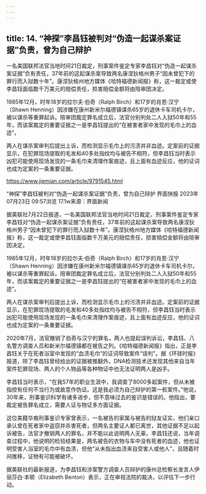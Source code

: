 ```yaml
---
---
---
```

title: 14. “神探”李昌钰被判对“伪造一起谋杀案证据”负责，曾为自己辩护
---





一名美国联邦法官当地时间21日裁定，刑事案件鉴定专家李昌钰对“伪造一起谋杀案证据”负有责任，37年前的这起谋杀案导致两名康涅狄格州男子“因未曾犯下的罪行而入狱数十年”。康涅狄格州地方媒体《哈特福德新闻报》称，这一裁定或使李昌钰面临数千万美元的赔偿责任，损害赔偿金额将由陪审团决定。



1985年12月，时年18岁的拉尔夫·伯奇（Ralph Birch）和17岁的肖恩·汉宁（Shawn Henning）因涉嫌在康州新米尔福德镇谋杀65岁的退休卡车司机卡尔，被以谋杀等重罪起诉。陪审团裁定罪名成立后，法官分别判处二人入狱50年和55年，而该案裁定的重要证据之一是李昌钰提出的“在被害者家中发现的毛巾上的血迹”。



两人在谋杀案审判后提出上诉，而检测显示毛巾上的污渍并非血迹。定案前的证据显示，在犯罪现场提取的毛发和40多处指纹均与被告不相符，但李昌钰当时表示凶犯可能使用现场发现的一条毛巾来清理作案痕迹，且上面有血迹反应，他的证词也成为定案的一条重要证据。

https://www.jiemian.com/article/9791545.html

“神探”李昌钰被判对“伪造一起谋杀案证据”负责，曾为自己辩护
界面快报 2023年07月23日 09:57浏览 17.1w来源：界面新闻

据美联社7月22日报道，一名美国联邦法官当地时间21日裁定，刑事案件鉴定专家李昌钰对“伪造一起谋杀案证据”负有责任，37年前的这起谋杀案导致两名康涅狄格州男子“因未曾犯下的罪行而入狱数十年”。康涅狄格州地方媒体《哈特福德新闻报》称，这一裁定或使李昌钰面临数千万美元的赔偿责任，损害赔偿金额将由陪审团决定。

1985年12月，时年18岁的拉尔夫·伯奇（Ralph Birch）和17岁的肖恩·汉宁（Shawn Henning）因涉嫌在康州新米尔福德镇谋杀65岁的退休卡车司机卡尔，被以谋杀等重罪起诉。陪审团裁定罪名成立后，法官分别判处二人入狱50年和55年，而该案裁定的重要证据之一是李昌钰提出的“在被害者家中发现的毛巾上的血迹”。

两人在谋杀案审判后提出上诉，而检测显示毛巾上的污渍并非血迹。定案前的证据显示，在犯罪现场提取的毛发和40多处指纹均与被告不相符，但李昌钰当时表示凶犯可能使用现场发现的一条毛巾来清理作案痕迹，且上面有血迹反应，他的证词也成为定案的一条重要证据。

2020年7月，法官撤销了伯奇与汉宁的罪名，两人也提起误判诉讼，李昌钰、八名警方调查人员和新米尔福德镇都在被告之列。《哈特福德新闻报》指出，正是李昌钰关于在死者浴室中发现的“血渍毛巾”的证词导致案件“误判”。据《环球时报》报道，除了李昌钰曾经给出的证据被推翻外，DNA检测技术还发现其他来自当年案件犯罪现场、两人的个人物品等各种物证中也无法证明两人是凶手。

李昌钰当时表示，“在我57年的职业生涯中，我调查了8000多起案件，但从未被指控有任何不当行为或故意作伪证。这是我必须为自己辩护的第一桩案件。”他说，30年来，刑事鉴识科学有诸多进步，但不意味过去的鉴识是错误的。他指出，要裁定被告罪名成立，需要人证与物证多方面证据。

这位美籍华裔刑事鉴识专家曾表示，一名被告的家属与被告的狱友证实，他们亲口承认曾在死者家中盗窃并杀害死者，但两名主要证人都已离世，其他证据不足以起诉被告，法官才撤销两人的罪名，并不能以此说明两人无辜。李昌钰还说，当年调查过程中，他说明的检验结果是，两名被告的衣物与车中没有死者的血迹，他也证明受害人浴室的毛巾中有血渍，但他“从未指出血渍来自受害人或他人”，且随着时间推移，证物有可能被破坏。

据美联社的最新报道，为李昌钰和涉案警方调查人员辩护的康州总检察长发言人伊丽莎白·本顿（Elizabeth Benton）表示，正在审视法院的裁决，以评估下一步行动。

